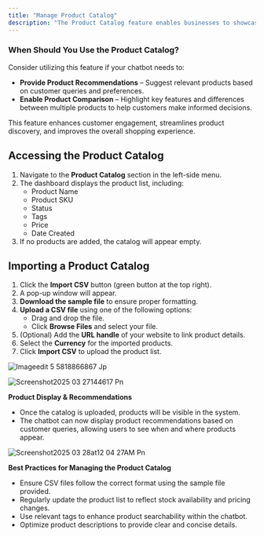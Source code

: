 ```yaml
---
title: "Manage Product Catalog"
description: "The Product Catalog feature enables businesses to showcase their products within the chatbot, making it easier for customers to explore and interact with available offerings."
---
```


### **When Should You Use the Product Catalog?**

Consider utilizing this feature if your chatbot needs to:

- **Provide Product Recommendations** – Suggest relevant products based on customer queries and preferences.
- **Enable Product Comparison** – Highlight key features and differences between multiple products to help customers make informed decisions.

This feature enhances customer engagement, streamlines product discovery, and improves the overall shopping experience.

## **Accessing the Product Catalog**

1. Navigate to the **Product Catalog** section in the left-side menu.
2. The dashboard displays the product list, including:
   - Product Name
   - Product SKU
   - Status
   - Tags
   - Price
   - Date Created
3. If no products are added, the catalog will appear empty.

## **Importing a Product Catalog**

1. Click the **Import CSV** button (green button at the top right).
2. A pop-up window will appear.
3. **Download the sample file** to ensure proper formatting.
4. **Upload a CSV file** using one of the following options:
   - Drag and drop the file.
   - Click **Browse Files** and select your file.
5. (Optional) Add the **URL handle** of your website to link product details.
6. Select the **Currency** for the imported products.
7. Click **Import CSV** to upload the product list.

![Imageedit 5 5818866867 Jp](/images/imageedit_5_5818866867.jpg)

![Screenshot2025 03 27144617 Pn](/images/Screenshot2025-03-27144617.png)

**Product Display & Recommendations**

- Once the catalog is uploaded, products will be visible in the system.
- The chatbot can now display product recommendations based on customer queries, allowing users to see when and where products appear.

![Screenshot2025 03 28at12 04 27AM Pn](/images/Screenshot2025-03-28at12.04.27AM.png)

**Best Practices for Managing the Product Catalog**

- Ensure CSV files follow the correct format using the sample file provided.
- Regularly update the product list to reflect stock availability and pricing changes.
- Use relevant tags to enhance product searchability within the chatbot.
- Optimize product descriptions to provide clear and concise details.